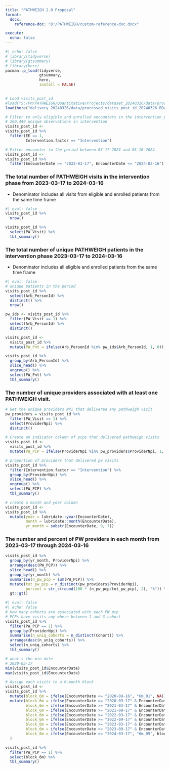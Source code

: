 ```yaml
---
title: "PATHWEIGH 2.0 Proposal"
format: 
  docx:
    reference-doc: "D:/PATHWEIGH/custom-reference-doc.docx"

execute: 
  echo: false
---
```


```r
#| echo: false
# library(tidyverse)
# library(gtsummary)
# library(here)
pacman::p_load(tidyverse,
               gtsummary,
               here,
               install = FALSE)
  

# Load visits_post_id
#load("S:/FM/PATHWEIGH/Quantitative/Projects/dataset_20240326/data/processed_visits_post_id_20240326.RData")
load(here("delivery_20240326/data/processed_visits_post_id_20240326.RData"))
```

```r
# Filter to only eligible and enrolled encounters in the intervention phase
# 260,440 unique observations in intervention
visits_post_id <- 
visits_post_id %>%
  filter(EE == 1,
         Intervention.factor == "Intervention")
```

```r
# Filter encounter to the period between 03-17-2023 and 03-16-2024
visits_post_id <- 
visits_post_id %>%
  filter(EncounterDate >= "2023-03-17", EncounterDate <= "2024-03-16")
```

### The total number of PATHWEIGH visits in the intervention phase from 2023-03-17 to 2024-03-16
- Denominator includes all visits from eligible and enrolled patients from the same time frame
```r
#| eval: false
visits_post_id %>% 
  nrow()
```

```r
visits_post_id %>%
  select(PW_Visit) %>%
  tbl_summary()
```

### The total number of unique PATHWEIGH patients in the intervention phase 2023-03-17 to 2024-03-16
- Denominator includes all eligible and enrolled patients from the same time frame
```r
#| eval: false
# unique patients in the period
visits_post_id %>%
  select(Arb_PersonId) %>%
  distinct() %>%
  nrow()
```

```r
pw_ids <- visits_post_id %>%
  filter(PW_Visit == 1) %>%
  select(Arb_PersonId) %>%
  distinct()

visits_post_id <-
  visits_post_id %>%
  mutate(PW_Pnt = ifelse(Arb_PersonId %in% pw_ids$Arb_PersonId, 1, 0))
```

```r
visits_post_id %>%
  group_by(Arb_PersonId) %>%
  slice_head() %>%
  ungroup() %>%
  select(PW_Pnt) %>%
  tbl_summary()
```

### The number of unique providers associated with at least one PATHWEIGH visit.
```r
# Get the unique providers NPI that delivered any pathweigh visit
pw_providers = visits_post_id %>%
  filter(PW_Visit == 1) %>%
  select(ProviderNpi) %>%
  distinct()
```

```r
# Create an indicator column of pcps that delivered pathweigh visits
visits_post_id <- 
  visits_post_id %>%
  mutate(PW_PCP = ifelse(ProviderNpi %in% pw_providers$ProviderNpi, 1, 0))
```

```r
# proportion of providers that delivered pw visits
visits_post_id %>%
  filter(Intervention.factor == "Intervention") %>%
  group_by(ProviderNpi) %>%
  slice_head() %>%
  ungroup() %>%
  select(PW_PCP) %>%
  tbl_summary()
```

```r
# create a month and year column
visits_post_id <- 
visits_post_id %>%
  mutate(year = lubridate::year(EncounterDate),
         month = lubridate::month(EncounterDate),
         yr_month = substr(EncounterDate, 0, 7))
```

### The number and percent of PW providers in each month from 2023-03-17 through 2024-03-16
```r
visits_post_id %>%
  group_by(yr_month, ProviderNpi) %>%
  arrange(desc(PW_PCP)) %>%
  slice_head() %>%
  group_by(yr_month) %>%
  summarise(n_pw_pcp = sum(PW_PCP)) %>%
  mutate(tot_pw_pcp = n_distinct(pw_providers$ProviderNpi),
         percent = str_c(round(100 * (n_pw_pcp/tot_pw_pcp), 2), "%")) %>%
  gt::gt()
```

```r
#| eval: false
#| echo: false
# How many cohorts are associated with each PW pcp
# PCPs have visits any where between 1 and 3 cohort
visits_post_id %>%
  filter(PW_PCP == 1) %>%
  group_by(ProviderNpi) %>%
  summarise(n_uniq_cohorts = n_distinct(Cohort)) %>%
  arrange(desc(n_uniq_cohorts)) %>%
  select(n_uniq_cohorts) %>%
  tbl_summary()

# what's the min date
# 2020-03-17
min(visits_post_id$EncounterDate)
max(visits_post_id$EncounterDate)  

# Assign each visits to a 6-month block
visits_post_id <- 
visits_post_id %>%
  mutate(block_6m = ifelse(EncounterDate <= "2020-09-16", "6m_01", NA)) %>%
  mutate(block_6m = ifelse(EncounterDate >= "2020-09-17" & EncounterDate <= "2021-03-16", "6m_02", block_6m),
         block_6m = ifelse(EncounterDate >= "2021-03-17" & EncounterDate <= "2021-09-16", "6m_03", block_6m),
         block_6m = ifelse(EncounterDate >= "2021-09-17" & EncounterDate <= "2022-03-16", "6m_04", block_6m),
         block_6m = ifelse(EncounterDate >= "2022-03-17" & EncounterDate <= "2022-09-16", "6m_05", block_6m),
         block_6m = ifelse(EncounterDate >= "2022-09-17" & EncounterDate <= "2023-03-16", "6m_06", block_6m),
         block_6m = ifelse(EncounterDate >= "2023-03-17" & EncounterDate <= "2023-09-16", "6m_07", block_6m),
         block_6m = ifelse(EncounterDate >= "2023-09-17" & EncounterDate <= "2024-03-16", "6m_08", block_6m),
         block_6m = ifelse(EncounterDate >= "2024-03-17", "6m_09", block_6m),
  ) 

visits_post_id %>%
  filter(PW_PCP == 1) %>%
  select(block_6m) %>%
  tbl_summary()
```

